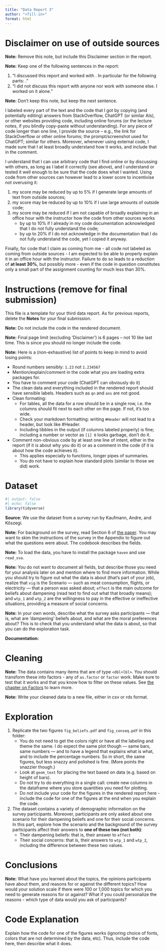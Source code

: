 ```yaml
---
title: "Data Report 3"
author: "<fill-in>"
format: html
---
```


# Disclaimer on use of outside sources

**Note:** Remove this note, but include this Disclaimer section in the report.

**Note:** Keep one of the following sentences in the report:

1. "I discussed this report and worked with <fill-in-name-of-the-person-or-persons>. In particular for the following parts: <list-the-points-not-lines-you-needed-help>."
2. "I did not discuss this report with anyone nor work with someone else. I worked on it alone."

**Note:** Don't keep this note, but keep the next sentence.

I labeled every part of the text and the code that I got by copying (and potentially editing) answers from StackOverflow, ChatGPT (or similar AIs), or other websites providing code, including online forums (or the lecture notes, if you blindly copy-paste without understanding). For any piece of code longer than one line, I provide the source -- e.g., the link for StackOverflow or other online forums; the prompt/screenshot used for ChatGPT; similar for others. Moreover, whenever using external code, I made sure that I at least broadly understand how it works, and include that in the comment.

I understand that I can use arbitrary code that I find online or by discussing with others, as long as I label it correctly (see above), and I understand or tested it well enough to be sure that the code does what I wanted. Using code from other sources can however lead to a lower score to incentivise not overusing it:

1. my score may be reduced by up to 5% if I generate large amounts of text from outside sources;
2. my score may be reduced by up to 10% if I use large amounts of outside code; 
3. my score may be reduced if I am not capable of broadly explaining in an office hour with the instructor how the code from other sources works
    - by up to 10% if I already in my code documentation acknowledged that I do not fully understand the code;
    - by up to 20% if I do not acknowledge in the documentation that I do not fully understand the code, yet I copied it anyway.

Finally, for code that I claim as coming from me - all code not labeled as coming from outside sources - I am expected to be able to properly explain it in an office hour with the instructor. Failure to do so leads to a reduction of **at least 30%**, but possibly more - even if the code in question constitutes only a small part of the assignment counting for much less than 30%. 

# Instructions (remove for final submission)

This file is a template for your third data report. As for previous reports, delete the **Notes** for your final submission.

**Note:** Do not include the code in the rendered document.

**Note:** Final page limit (excluding 'Disclaimer') is 6 pages -- not 10 like last time. This is since you should no longer include the code.

**Note:** Here is a (non-exhaustive) list of points to keep in mind to avoid losing points: 

- Round numbers sensibly: `1.23` not `1.234567`
- Mention/explain/comment in the code what you are loading extra packages for.
- You have to comment your code (ChatGPT can obviously do it)
- The clean data and everything included in the rendered report should have sensible labels. Headers such as `qn` and `ans` are not good.
- Clean formating:
    - For tables, all the data for a row should be in a single row, i.e. the columns should fit next to each other on the page. If not, it's too wide.
    - Check your markdown formatting: writing `#Header` will not lead to a header, but look like #Header.
    - Including tibbles in the output (if columns labeled properly) is fine; including a number or vector as `[1] 0` looks garbage, don't do it.
- Comment non-obvious code by at least one line of intent, either in the report (if it is about why you do it) or as a comment in the code (if it is about how the code achieves it).
    - This applies especially to functions, longer pipes of summaries.
    - You do not have to explain how standard plots (similar to those we did) work.
    

# Dataset

```r
#| output: false
#| echo: false
library(tidyverse)
```

**Source**: We use the dataset from a survey run by Kaufmann, Andre, and Kőszegi.

**Note:** For background on the survey, read Section 6 of [the paper](https://trichotomy.xyz/publication/understanding-markets-with-srcs/understanding-markets-with-SRCs.pdf). You may want to skim the instructions of the survey in the Appendix to figure out what the questions were about. The codebook describes the fields.

**Note:** To load the data, you have to install the package `haven` and use `read_sva`.

**Note:** You do not want to document all fields, but describe those you need for your analysis later on and mention where to find more information. While you should try to figure out what the data is about (that's part of your job), realize that `vig` is the Scenario — such as meat consumption, flights, or electricity — that a person was asked about; `effect` is the main outcome for beliefs about dampening (read text to find out what that broadly means); and `wtp_1` and `wtp_2` are the willingness to pay in the effective or ineffective situations, providing a measure of social concerns.

**Note:** In your own words, describe what the survey asks participants — that is, what are 'dampening' beliefs about, and what are the moral preferences about? This is to check that you understand what the data is about, so that you can do the exploration task.

**Documentation:**

# Cleaning

**Note:** The data contains many items that are of type `<dbl+lbl>`. You should transform these into factors - any of `as.factor` or `factor` work. Make sure to test that it works and that you know how to filter on these values. See [the chapter on Factors](https://r4ds.hadley.nz/factors.html) to learn more.

**Note:** Write your cleaned data to a new file, either in csv or rds format.

# Exploration

1.  Replicate the two figures `fig_beliefs.pdf` and `fig_conseq.pdf` in this folder:
    -   You do not need to get the colors right or have all the labeling and theme the same. I do expect the same plot though — same bars, same numbers — and to have a legend that explains what is what, and to include the percentage numbers. So in short, the same figures, but less snazzy and polished is fine. (More points the snazzier though.)
    -   Look at `geom_text` for placing the text based on data (e.g. based on height of bars).
    -   Do not try to do everything in a single call: create new columns in the dataframe where you store quantities you need for plotting.
    -   Do not include your code for the figures in the rendered report here - include the code for one of the figures at the end when you explain the code.
2.  The dataset contains a variety of demographic information on the survey participants. Moreover, participants are only asked about one scenario for their dampening beliefs and one for their social concerns. In this part, explore how the scenario and the background of the survey participants affect their answers to **one of these two (not both)**:
    -   Their dampening beliefs: that is, their answer to `effect`
    -   Their social concerns: that is, their answers to `wtp_1` and `wtp_2`, including the difference between these two values.

# Conclusions

**Note:** What have you learned about the topics, the opinions participants have about them, and reasons for or against the different topics? How would your solution scale if there were 100 or 1,000 topics for which you need to generate reasons for or against? What if you could personalize the reasons - which type of data would you ask of participants?

# Code Explanation

Explain how the code for one of the figures works (ignoring choice of fonts, colors that are not determined by the data, etc). Thus, include the code here, then describe what it does. 
